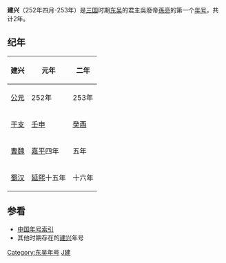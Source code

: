 {{Eranamebox|年号= 建兴
|起讫时间= 252年四月-253年
|政权= [[孙吴|东吴]]
|帝王= 吳廢帝[[孫亮|孫亮]]
|历时= 2年
|timeline= <timeline>
ImageSize  = width:200 height:50
PlotArea   = width:180 height:30 left:10 bottom:20
TimeAxis   = orientation:horizontal
DateFormat = yyyy
Period     = from:220 till:280
AlignBars  = early
ScaleMajor = increment:60 start:220
Colors =
  id:canvas value:rgb(1,1,0.85)
BackgroundColors = canvas:canvas
PlotData =
  width:15 color:black
  bar:era from:start till:end
  bar:era from:229 till:280 color:red
  bar:era from:252 till:253 color:yellow
</timeline>
|说明= 建兴在三国及东吴时期的位置
}}
'''建兴'''（252年四月-253年）是[[三国|三国]]时期[[孙吴|东吴]]的君主吳廢帝[[孫亮|孫亮]]的第一个[[年号|年号]]，共计2年。

==纪年==
{| class="wikitable" 
|-
!建兴!!元年!!二年
|-
![[公元纪年|公元]]
|252年||253年
|-
![[干支纪年|干支]]
|[[壬申|壬申]]||[[癸酉|癸酉]]
|-
![[曹魏|曹魏]]
|[[嘉平_(曹魏)|嘉平]]四年||五年
|-
![[蜀汉|蜀汉]]
|[[延熙_(蜀汉)|延熙]]十五年||十六年
|}

==参看==
*[[中国年号索引|中国年号索引]]
*其他时期存在的[[建兴|建兴]]年号

{{年号|[[神凤_(吴)|神凤]]|[[中国年号索引|中国年号]]|[[五凤_(吴)|五凤]]}}
{{三國年號}}
[[Category:东吴年号|Category:东吴年号]]
[[Category:3世纪年号|J建]]